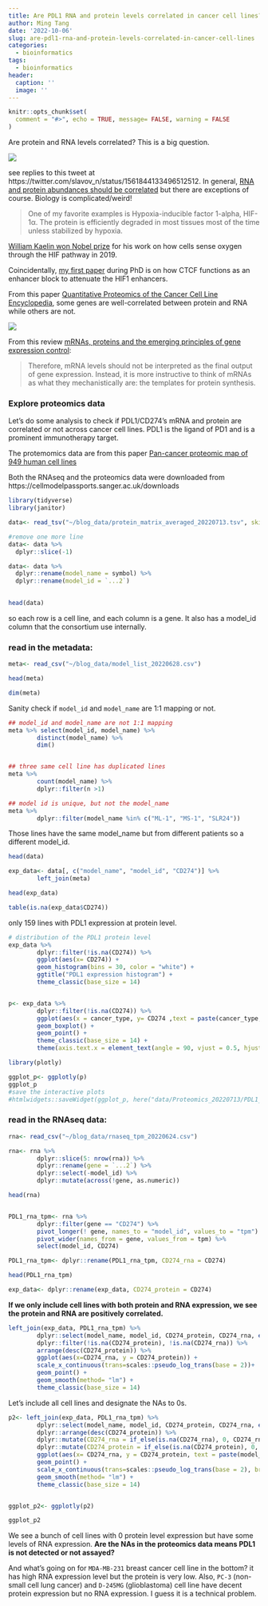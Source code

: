 ```yaml
---
title: Are PDL1 RNA and protein levels correlated in cancer cell lines?
author: Ming Tang
date: '2022-10-06'
slug: are-pdl1-rna-and-protein-levels-correlated-in-cancer-cell-lines
categories:
  - bioinformatics
tags:
  - bioinformatics
header:
  caption: ''
  image: ''
---
```



```r
knitr::opts_chunk$set(
  comment = "#>", echo = TRUE, message= FALSE, warning = FALSE
)
```


Are protein and RNA levels correlated? This is a big question.

![](/img/protein_vs_rna.png)

see replies to this tweet at https://twitter.com/slavov_n/status/1561844133496512512.
In general, [RNA and protein abundances should be correlated](http://rajlaboratory.blogspot.com/2015/05/rna-doesnt-correlate-with-protein-huh.html) 
but there are exceptions of course. Biology is complicated/weird! 

>One of my favorite examples is Hypoxia-inducible factor 1-alpha, HIF-1α. The protein is efficiently degraded in most tissues most of the time unless stabilized by hypoxia.

[William Kaelin won Nobel prize](https://www.dana-farber.org/about-us/awards-and-honors/william-kaelin-2019-nobel-prize/) for his work on how cells sense oxygen through the HIF pathway in 2019.

Coincidentally, [my first paper](https://divingintogeneticsandgenomics.rbind.io/publication/2011-09-13-ctcf-vegf-enhancer-blocking/) during PhD is on how CTCF functions as an enhancer block to attenuate the 
HIF1 enhancers. 


From this paper [Quantitative Proteomics of the Cancer Cell Line Encyclopedia](https://www.sciencedirect.com/science/article/pii/S0092867419313856?via%3Dihub#fig2), some genes are well-correlated between
protein and RNA while others are not.


![](/img/protein_vs_rna_ccle.png)


From this review [mRNAs, proteins and the emerging principles of gene expression control](https://www.nature.com/articles/s41576-020-0258-4):

>Therefore, mRNA levels should not be interpreted as the final output of gene expression.
Instead, it is more instructive to think of mRNAs as what
they mechanistically are: the templates for protein synthesis.

### Explore proteomics data 

Let's do some analysis to check if PDL1/CD274's mRNA and protein are correlated or not 
across cancer cell lines. PDL1 is the ligand of PD1 and is a prominent immunotherapy
target.

The protemomics data are from this paper [Pan-cancer proteomic map of 949 human cell lines](https://www.sciencedirect.com/science/article/pii/S1535610822002744)

Both the RNAseq and the proteomics data were downloaded from https://cellmodelpassports.sanger.ac.uk/downloads

```r
library(tidyverse)
library(janitor)

data<- read_tsv("~/blog_data/protein_matrix_averaged_20220713.tsv", skip = 1)

#remove one more line
data<- data %>%
  dplyr::slice(-1) 

data<- data %>%
  dplyr::rename(model_name = symbol) %>%
  dplyr::rename(model_id = `...2`)

        
head(data)
```

so each row is a cell line, and each column is a gene. It also has a model_id
column that the consortium use internally.

### read in the metadata:

```r
meta<- read_csv("~/blog_data/model_list_20220628.csv")

head(meta)

dim(meta)
```
 
Sanity check if `model_id` and `model_name` are 1:1 mapping or not.

```r
## model_id and model_name are not 1:1 mapping
meta %>% select(model_id, model_name) %>%
        distinct(model_name) %>%
        dim()


## three same cell line has duplicated lines
meta %>%
        count(model_name) %>%
        dplyr::filter(n >1)

## model id is unique, but not the model_name
meta %>%
        dplyr::filter(model_name %in% c("ML-1", "MS-1", "SLR24"))
```

Those lines have the same model_name but from different patients so a different model_id.

```r
head(data)

exp_data<- data[, c("model_name", "model_id", "CD274")] %>%
        left_join(meta)

head(exp_data)

table(is.na(exp_data$CD274))
```

only 159 lines with PDL1 expression at protein level.

```r
# distribution of the PDL1 protein level
exp_data %>%
        dplyr::filter(!is.na(CD274)) %>%
        ggplot(aes(x= CD274)) +
        geom_histogram(bins = 30, color = "white") +
        ggtitle("PDL1 expression histogram") +
        theme_classic(base_size = 14)


p<- exp_data %>%
        dplyr::filter(!is.na(CD274)) %>%
        ggplot(aes(x = cancer_type, y= CD274 ,text = paste(cancer_type, model_name, sep=":"))) +
        geom_boxplot() +
        geom_point() +
        theme_classic(base_size = 14) +
        theme(axis.text.x = element_text(angle = 90, vjust = 0.5, hjust=1))

library(plotly)

ggplot_p<- ggplotly(p)
ggplot_p
#save the interactive plots
#htmlwidgets::saveWidget(ggplot_p, here("data/Proteomics_20220713/PDL1_proteomics_cell_line_20220718.html"), selfcontained = T)
```

### read in the  RNAseq data:

```r
rna<- read_csv("~/blog_data/rnaseq_tpm_20220624.csv")

rna<- rna %>%
        dplyr::slice(5: nrow(rna)) %>%
        dplyr::rename(gene = `...2`) %>%
        dplyr::select(-model_id) %>%
        dplyr::mutate(across(!gene, as.numeric))

head(rna)


PDL1_rna_tpm<- rna %>%
        dplyr::filter(gene == "CD274") %>%
        pivot_longer(! gene, names_to = "model_id", values_to = "tpm") %>%
        pivot_wider(names_from = gene, values_from = tpm) %>%
        select(model_id, CD274)

PDL1_rna_tpm<- dplyr::rename(PDL1_rna_tpm, CD274_rna = CD274)

head(PDL1_rna_tpm)

exp_data<- dplyr::rename(exp_data, CD274_protein = CD274)

```


**If we only include cell lines with both protein and RNA expression, we see the protein
and RNA are positively correlated.**

```r
left_join(exp_data, PDL1_rna_tpm) %>%
        dplyr::select(model_name, model_id, CD274_protein, CD274_rna, everything()) %>%
        dplyr::filter(!is.na(CD274_protein), !is.na(CD274_rna)) %>%
        arrange(desc(CD274_protein)) %>%
        ggplot(aes(x=CD274_rna, y = CD274_protein)) +
        scale_x_continuous(trans=scales::pseudo_log_trans(base = 2))+
        geom_point() +
        geom_smooth(method= "lm") +
        theme_classic(base_size = 14)
```

Let's include all cell lines and designate the NAs to 0s.

```r
p2<- left_join(exp_data, PDL1_rna_tpm) %>%
        dplyr::select(model_name, model_id, CD274_protein, CD274_rna, everything()) %>%
        dplyr::arrange(desc(CD274_protein)) %>%
        dplyr::mutate(CD274_rna = if_else(is.na(CD274_rna), 0, CD274_rna)) %>%
        dplyr::mutate(CD274_protein = if_else(is.na(CD274_protein), 0, CD274_protein)) %>%
        ggplot(aes(x= CD274_rna, y = CD274_protein, text = paste(model_name, cancer_type, sep =":"))) +
        geom_point() +
        scale_x_continuous(trans=scales::pseudo_log_trans(base = 2), breaks = c(0, 2, 4, 8, 16, 32, 64, 100, 200, 400, 600))+ 
        geom_smooth(method= "lm") +
        theme_classic(base_size = 14) 


ggplot_p2<- ggplotly(p2)

ggplot_p2
```

We see a bunch of cell lines with 0 protein level expression but have some levels of RNA expression. 
**Are the NAs in the proteomics data means PDL1 is not detected or not assayed?**

And what's going on for `MDA-MB-231` breast cancer cell line in the bottom? it has high RNA expression level but the protein is very low. Also, `PC-3` (non-small cell lung cancer) and `D-245MG` (glioblastoma) cell line have decent protein expression but no RNA expression. I guess it is a technical problem.



